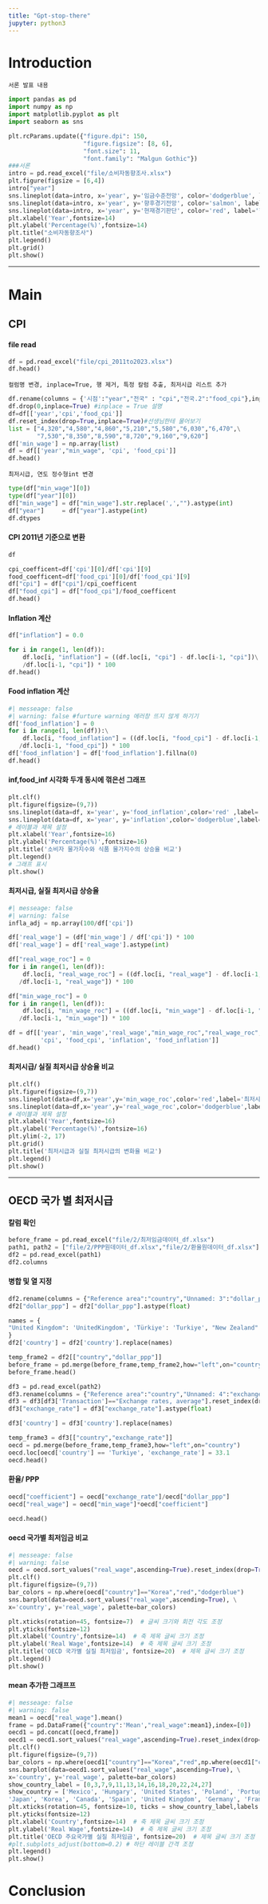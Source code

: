 ```yaml
---
title: "Gpt-stop-there"
jupyter: python3
---
```


# Introduction
    서론 발표 내용


```python
import pandas as pd
import numpy as np
import matplotlib.pyplot as plt    
import seaborn as sns

plt.rcParams.update({"figure.dpi": 150,
                     "figure.figsize": [8, 6],
                     "font.size": 11,
                     "font.family": "Malgun Gothic"})
###서론
intro = pd.read_excel("file/소비자동향조사.xlsx")
plt.figure(figsize = [6,4])
intro["year"]
sns.lineplot(data=intro, x='year', y='임금수준전망', color='dodgerblue', label='임금수준전망', marker='o')
sns.lineplot(data=intro, x='year', y='향후경기전망', color='salmon', label='향후경기전망', marker='o')
sns.lineplot(data=intro, x='year', y='현재경기판단', color='red', label='현재경기판단', marker='o')
plt.xlabel('Year',fontsize=14)
plt.ylabel('Percentage(%)',fontsize=14)
plt.title("소비자동향조사")
plt.legend()
plt.grid()
plt.show()
```

***

# Main
## CPI 
####  file read
```python
df = pd.read_excel("file/cpi_2011to2023.xlsx")
df.head()
```

    컬럼명 변경, inplace=True, 행 제거, 특정 칼럼 추출, 최저시급 리스트 추가
    
```python
df.rename(columns = {'시점':"year","전국" : "cpi","전국.2":"food_cpi"},inplace=True)
df.drop(0,inplace=True) #inplace = True 설명
df=df[['year','cpi','food_cpi']]
df.reset_index(drop=True,inplace=True)#선생님한테 물어보기
list = ["4,320","4,580","4,860","5,210","5,580","6,030","6,470",\
        "7,530","8,350","8,590","8,720","9,160","9,620"]
df['min_wage'] = np.array(list)
df = df[['year',"min_wage", 'cpi', 'food_cpi']]
df.head()
```
    최저시급, 연도 정수형int 변경
```python
type(df["min_wage"][0])
type(df["year"][0])
df["min_wage"] = df["min_wage"].str.replace(',',"").astype(int) 
df["year"]     = df["year"].astype(int) 
df.dtypes
```

#### CPI 2011년 기준으로 변환
```python
df
```

```python
cpi_coefficent=df['cpi'][0]/df['cpi'][9]
food_coefficent=df['food_cpi'][0]/df['food_cpi'][9]
df["cpi"] = df["cpi"]/cpi_coefficent
df["food_cpi"] = df["food_cpi"]/food_coefficent
df.head()
```

#### Inflation 계산 
```python
df["inflation"] = 0.0

for i in range(1, len(df)):
    df.loc[i, "inflation"] = ((df.loc[i, "cpi"] - df.loc[i-1, "cpi"])\
    /df.loc[i-1, "cpi"]) * 100
df.head()
```

#### Food inflation 계산
```python
#| messeage: false
#| warning: false #furture warning 에러창 뜨지 않게 하기기
df['food_inflation'] = 0
for i in range(1, len(df)):\
    df.loc[i, "food_inflation"] = ((df.loc[i, "food_cpi"] - df.loc[i-1, "food_cpi"])\
   /df.loc[i-1, "food_cpi"]) * 100
df['food_inflation'] = df['food_inflation'].fillna(0)
df.head()
```

#### inf,food_inf 시각화 두개 동시에 꺾은선 그래프
```python
plt.clf()
plt.figure(figsize=(9,7))
sns.lineplot(data=df, x='year', y='food_inflation',color='red' ,label='식품 인플레이션', marker='o')
sns.lineplot(data=df, x='year', y='inflation',color='dodgerblue',label='인플레이션', marker='o')
# 레이블과 제목 설정
plt.xlabel('Year',fontsize=16)
plt.ylabel('Percentage(%)',fontsize=16)
plt.title('소비자 물가지수와 식품 물가지수의 상승율 비교')
plt.legend()
# 그래프 표시
plt.show()
```

#### 최저시급, 실질 최저시급 상승율 
```python
#| messeage: false
#| warning: false 
infla_adj = np.array(100/df['cpi'])

df['real_wage'] = (df['min_wage'] / df['cpi']) * 100
df['real_wage'] = df['real_wage'].astype(int)

df["real_wage_roc"] = 0
for i in range(1, len(df)):
    df.loc[i, "real_wage_roc"] = ((df.loc[i, "real_wage"] - df.loc[i-1, "real_wage"])\
   /df.loc[i-1, "real_wage"]) * 100

df["min_wage_roc"] = 0
for i in range(1, len(df)):
    df.loc[i, "min_wage_roc"] = ((df.loc[i, "min_wage"] - df.loc[i-1, "min_wage"])\
   /df.loc[i-1, "min_wage"]) * 100

df = df[['year', 'min_wage','real_wage',"min_wage_roc","real_wage_roc",\
         'cpi', 'food_cpi', 'inflation', 'food_inflation']]
df.head()
```


#### 최저시급/ 실질 최저시급 상승율 비교 
```python
plt.clf()
plt.figure(figsize=(9,7))
sns.lineplot(data=df,x='year',y='min_wage_roc',color='red',label='최저시급 변화율',marker='o')
sns.lineplot(data=df,x='year',y='real_wage_roc',color='dodgerblue',label='실질 최저시급 변화율',marker='o')
# 레이블과 제목 설정
plt.xlabel('Year',fontsize=16)
plt.ylabel('Percentage(%)',fontsize=16)
plt.ylim(-2, 17)
plt.grid()
plt.title('최저시급과 실질 최저시급의 변화율 비교')
plt.legend()
plt.show()
```

***
## OECD 국가 별 최저시급
#### 칼럼 확인
```python
before_frame = pd.read_excel("file/2/최저임금데이터_df.xlsx")
path1, path2 = ["file/2/PPP원데이터_df.xlsx","file/2/환율원데이터_df.xlsx"]
df2 = pd.read_excel(path1) 
df2.columns
```

#### 병합 및 열 지정 
```python
df2.rename(columns = {"Reference area":"country","Unnamed: 3":"dollar_ppp"},inplace=True)
df2["dollar_ppp"] = df2["dollar_ppp"].astype(float)

names = {
"United Kingdom": 'UnitedKingdom', 'Türkiye': 'Turkiye', "New Zealand": 'NewZealand'
}
df2['country'] = df2['country'].replace(names)

temp_frame2 = df2[["country","dollar_ppp"]]     
before_frame = pd.merge(before_frame,temp_frame2,how="left",on="country")
before_frame.head()
```


```python

df3 = pd.read_excel(path2) 
df3.rename(columns = {"Reference area":"country","Unnamed: 4":"exchange_rate"},inplace=True)
df3 = df3[df3['Transaction']=="Exchange rates, average"].reset_index(drop=True)
df3["exchange_rate"] = df3["exchange_rate"].astype(float)

df3['country'] = df3['country'].replace(names)

temp_frame3 = df3[["country","exchange_rate"]]
oecd = pd.merge(before_frame,temp_frame3,how="left",on="country")
oecd.loc[oecd['country'] == 'Turkiye', 'exchange_rate'] = 33.1
oecd.head()
```

#### 환율/ PPP
```python
oecd["coefficient"] = oecd["exchange_rate"]/oecd["dollar_ppp"]
oecd["real_wage"] = oecd["min_wage"]*oecd["coefficient"]

oecd.head()
```

#### oecd 국가별 최저임금 비교 
```python
#| messeage: false
#| warning: false 
oecd = oecd.sort_values("real_wage",ascending=True).reset_index(drop=True)
plt.clf()
plt.figure(figsize=(9,7))
bar_colors = np.where(oecd["country"]=="Korea","red","dodgerblue")
sns.barplot(data=oecd.sort_values("real_wage",ascending=True), \
x='country', y='real_wage', palette=bar_colors)

plt.xticks(rotation=45, fontsize=7)  # 글씨 크기와 회전 각도 조정
plt.yticks(fontsize=12)
plt.xlabel('Country',fontsize=14)  # 축 제목 글씨 크기 조정
plt.ylabel('Real Wage',fontsize=14)  # 축 제목 글씨 크기 조정
plt.title('OECD 국가별 실질 최저임금', fontsize=20)  # 제목 글씨 크기 조정
plt.legend()
plt.show()
```

#### mean 추가한 그래프프
```python
#| messeage: false
#| warning: false 
mean1 = oecd["real_wage"].mean()
frame = pd.DataFrame({"country":'Mean',"real_wage":mean1},index=[0])
oecd1 = pd.concat([oecd,frame])
oecd1 = oecd1.sort_values("real_wage",ascending=True).reset_index(drop=True)
plt.clf()
plt.figure(figsize=(9,7))
bar_colors = np.where(oecd1["country"]=="Korea","red",np.where(oecd1["country"]=="Mean","seagreen","dodgerblue"))
sns.barplot(data=oecd1.sort_values("real_wage",ascending=True), \
x='country', y='real_wage', palette=bar_colors)
show_country_label = [0,3,7,9,11,13,14,16,18,20,22,24,27]
show_country = ['Mexico', 'Hungary', 'United States', 'Poland', 'Portugal', 'Mean',\
'Japan', 'Korea', 'Canada', 'Spain', 'United Kingdom', 'Germany', 'France']
plt.xticks(rotation=45, fontsize=10, ticks = show_country_label,labels =show_country )  # 글씨 크기와 회전 각도 조정
plt.yticks(fontsize=12)
plt.xlabel('Country',fontsize=14)  # 축 제목 글씨 크기 조정
plt.ylabel('Real Wage',fontsize=14)  # 축 제목 글씨 크기 조정
plt.title('OECD 주요국가별 실질 최저임금', fontsize=20)  # 제목 글씨 크기 조정
#plt.subplots_adjust(bottom=0.2) # 하단 레이블 간격 조정
plt.legend()
plt.show()
```

# Conclusion
```python

```

